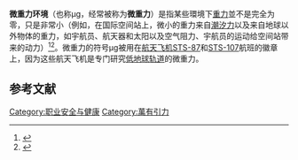 '''微重力环境'''（也称μg，经常被称为'''微重力'''）是指某些環境下[[重力|重力]]並不是完全为零，只是非常小（例如，在国际空间站上，微小的重力来自[[潮汐力|潮汐力]]以及来自地球以外物体的重力，如宇航员、航天器和太阳以及空气阻力、宇航员的运动给空间站带来的动力）<ref>{{Cite web|title=What Are Zero Gravity and Microgravity, and What Are the Sources of Microgravity?|url=https://geekswipe.net/science/physics/what-are-zero-gravity-and-microgravity-and-what-are-the-sources-of-microgravity/|access-date=17 April 2019|author=Karthikeyan KC|date=September 27, 2015|work=Geekswipe}}</ref><ref>{{Cite journal|title=Space myths and misconceptions – space flight|url=http://www.jamesoberg.com/myth.html|last=Oberg|first=James|date=May 1993|journal=[[Omni_(magazine)|OMNI]]|volume=15|page=38ff|number=7|access-date=2021-06-18|archive-date=2007-09-27|archive-url=https://web.archive.org/web/20070927005829/http://www.jamesoberg.com/myth.html|dead-url=no}}</ref>。微重力的符号μg被用在[[航天飞机|航天飞机]][[STS-87|STS-87]]和[[STS-107|STS-107]]航班的徽章上，因为这些航天飞机是专门研究[[低地球軌道|低地球轨道]]的微重力。

==参考文献==
{{reflist}}

[[Category:职业安全与健康|Category:职业安全与健康]]
[[Category:萬有引力|Category:萬有引力]]